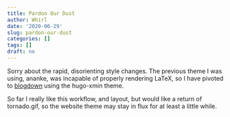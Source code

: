 ```yaml
---
title: Pardon Our Dust
author: Whirl
date: '2020-06-29'
slug: pardon-our-dust
categories: []
tags: []
draft: no
---
```


Sorry about the rapid, disorienting style changes. The previous theme I was using, ananke, was incapable of properly rendering LaTeX, so I have pivoted to <a href="https://bookdown.org/yihui/blogdown/">blogdown</a> using the hugo-xmin theme. 

So far I really like this workflow, and layout, but would like a return of tornado.gif, so the website theme may stay in flux for at least a little while.